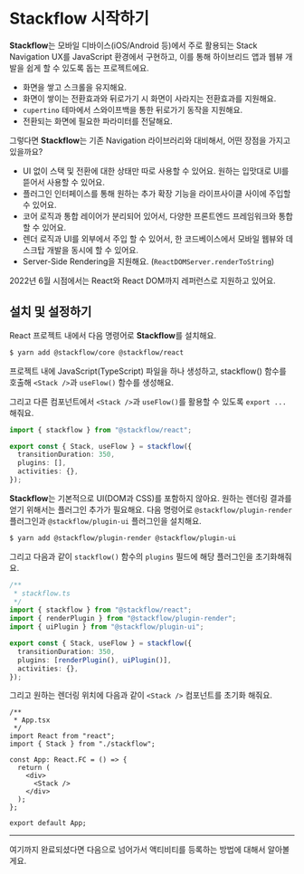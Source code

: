 
# Stackflow 시작하기

<Demo />

**Stackflow**는 모바일 디바이스(iOS/Android 등)에서 주로 활용되는 Stack Navigation UX를 JavaScript 환경에서 구현하고, 이를 통해 하이브리드 앱과 웹뷰 개발을 쉽게 할 수 있도록 돕는 프로젝트에요.

- 화면을 쌓고 스크롤을 유지해요.
- 화면이 쌓이는 전환효과와 뒤로가기 시 화면이 사라지는 전환효과를 지원해요.
- `cupertino` 테마에서 스와이프백을 통한 뒤로가기 동작을 지원해요.
- 전환되는 화면에 필요한 파라미터를 전달해요.

그렇다면 **Stackflow**는 기존 Navigation 라이브러리와 대비해서, 어떤 장점을 가지고 있을까요?

- UI 없이 스택 및 전환에 대한 상태만 따로 사용할 수 있어요. 원하는 입맛대로 UI를 뜯어서 사용할 수 있어요.
- 플러그인 인터페이스를 통해 원하는 추가 확장 기능을 라이프사이클 사이에 주입할 수 있어요.
- 코어 로직과 통합 레이어가 분리되어 있어서, 다양한 프론트엔드 프레임워크와 통합할 수 있어요.
- 렌더 로직과 UI를 외부에서 주입 할 수 있어서, 한 코드베이스에서 모바일 웹뷰와 데스크탑 개발을 동시에 할 수 있어요.
- Server-Side Rendering을 지원해요. (`ReactDOMServer.renderToString`)

<Callout emoji="💡">
  2022년 6월 시점에서는 React와 React DOM까지 레퍼런스로 지원하고 있어요.
</Callout>

## 설치 및 설정하기

React 프로젝트 내에서 다음 명령어로 **Stackflow**를 설치해요.

```bash
$ yarn add @stackflow/core @stackflow/react
```

프로젝트 내에 JavaScript(TypeScript) 파일을 하나 생성하고, stackflow() 함수를 호출해 `<Stack />`과 `useFlow()` 함수를 생성해요.

그리고 다른 컴포넌트에서 `<Stack />`과 `useFlow()`를 활용할 수 있도록 `export ...` 해줘요.

```typescript
import { stackflow } from "@stackflow/react";

export const { Stack, useFlow } = stackflow({
  transitionDuration: 350,
  plugins: [],
  activities: {},
});
```

**Stackflow**는 기본적으로 UI(DOM과 CSS)를 포함하지 않아요. 원하는 렌더링 결과를 얻기 위해서는 플러그인 추가가 필요해요. 다음 명령어로 `@stackflow/plugin-render` 플러그인과 `@stackflow/plugin-ui` 플러그인을 설치해요.

```bash
$ yarn add @stackflow/plugin-render @stackflow/plugin-ui
```

그리고 다음과 같이 `stackflow()` 함수의 `plugins` 필드에 해당 플러그인을 초기화해줘요.

```typescript
/**
 * stackflow.ts
 */
import { stackflow } from "@stackflow/react";
import { renderPlugin } from "@stackflow/plugin-render";
import { uiPlugin } from "@stackflow/plugin-ui";

export const { Stack, useFlow } = stackflow({
  transitionDuration: 350,
  plugins: [renderPlugin(), uiPlugin()],
  activities: {},
});
```

그리고 원하는 렌더링 위치에 다음과 같이 `<Stack />` 컴포넌트를 초기화 해줘요.

```tsx
/**
 * App.tsx
 */
import React from "react";
import { Stack } from "./stackflow";

const App: React.FC = () => {
  return (
    <div>
      <Stack />
    </div>
  );
};

export default App;
```

---

여기까지 완료되셨다면 다음으로 넘어가서 액티비티를 등록하는 방법에 대해서 알아볼게요.
